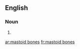 ==English==

===Noun===
{{head|en|plural|head=[[mastoid]] [[bones]]}}

# {{plural of|mastoid bone|lang=en|nocat=1}}

[[ar:mastoid bones]]
[[fr:mastoid bones]]